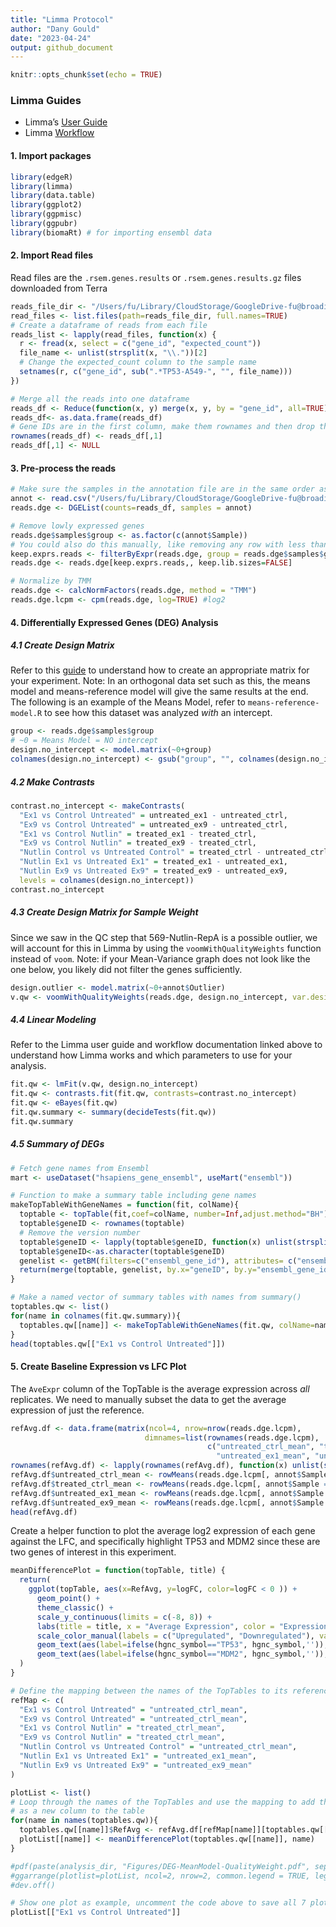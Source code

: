 ```yaml
---
title: "Limma Protocol"
author: "Dany Gould"
date: "2023-04-24"
output: github_document
---
```


```r
knitr::opts_chunk$set(echo = TRUE)
```

### Limma Guides
* Limma's [User Guide](https://bioconductor.org/packages/release/bioc/vignettes/limma/inst/doc/usersguide.pdf)
* Limma [Workflow](https://www.bioconductor.org/packages/devel/workflows/vignettes/RNAseq123/inst/doc/limmaWorkflow.html)

#### 1. Import packages

```r
library(edgeR)
library(limma)
library(data.table)
library(ggplot2)
library(ggpmisc)
library(ggpubr)
library(biomaRt) # for importing ensembl data
```

#### 2. Import Read files
Read files are the `.rsem.genes.results` or `.rsem.genes.results.gz` files downloaded from Terra
```r
reads_file_dir <- "/Users/fu/Library/CloudStorage/GoogleDrive-fu@broadinstitute.org/Shared drives/GPP RNA Seq/2023/TP53/Terra/RSEM_Results/All-reads/"
read_files <- list.files(path=reads_file_dir, full.names=TRUE)
# Create a dataframe of reads from each file
reads_list <- lapply(read_files, function(x) {
  r <- fread(x, select = c("gene_id", "expected_count"))
  file_name <- unlist(strsplit(x, "\\."))[2]
  # Change the expected_count column to the sample name
  setnames(r, c("gene_id", sub(".*TP53-A549-", "", file_name)))
})

# Merge all the reads into one dataframe
reads_df <- Reduce(function(x, y) merge(x, y, by = "gene_id", all=TRUE), reads_list)
reads_df<- as.data.frame(reads_df)
# Gene IDs are in the first column, make them rownames and then drop the column
rownames(reads_df) <- reads_df[,1]
reads_df[,1] <- NULL
```

#### 3. Pre-process the reads
```r
# Make sure the samples in the annotation file are in the same order as the columns names of the dataframe!
annot <- read.csv("/Users/fu/Library/CloudStorage/GoogleDrive-fu@broadinstitute.org/Shared drives/GPP Cloud /R&D/People/Dany/RNAseq Analysis/TP53 Base Editing/TP53-BE-tiling-annotation.csv")
reads.dge <- DGEList(counts=reads_df, samples = annot)

# Remove lowly expressed genes
reads.dge$samples$group <- as.factor(c(annot$Sample))
# You could also do this manually, like removing any row with less than 10 reads
keep.exprs.reads <- filterByExpr(reads.dge, group = reads.dge$samples$group)
reads.dge <- reads.dge[keep.exprs.reads,, keep.lib.sizes=FALSE]

# Normalize by TMM
reads.dge <- calcNormFactors(reads.dge, method = "TMM")
reads.dge.lcpm <- cpm(reads.dge, log=TRUE) #log2 
```

#### 4. Differentially Expressed Genes (DEG) Analysis
##### 4.1 Create Design Matrix 
Refer to this [guide](https://bioconductor.org/packages/release/workflows/vignettes/RNAseq123/inst/doc/designmatrices.html) to understand how to create an appropriate matrix for your experiment.
Note: In an orthogonal data set such as this, the means model and means-reference model will give the same results at the end. The following is an example of the Means Model, refer to `means-reference-model.R` to see how this dataset was analyzed *with* an intercept. 
```r
group <- reads.dge$samples$group
# ~0 = Means Model = NO intercept
design.no_intercept <- model.matrix(~0+group)
colnames(design.no_intercept) <- gsub("group", "", colnames(design.no_intercept))
```
##### 4.2 Make Contrasts
```r
contrast.no_intercept <- makeContrasts(
  "Ex1 vs Control Untreated" = untreated_ex1 - untreated_ctrl, 
  "Ex9 vs Control Untreated" = untreated_ex9 - untreated_ctrl, 
  "Ex1 vs Control Nutlin" = treated_ex1 - treated_ctrl, 
  "Ex9 vs Control Nutlin" = treated_ex9 - treated_ctrl, 
  "Nutlin Control vs Untreated Control" = treated_ctrl - untreated_ctrl,
  "Nutlin Ex1 vs Untreated Ex1" = treated_ex1 - untreated_ex1,
  "Nutlin Ex9 vs Untreated Ex9" = treated_ex9 - untreated_ex9,
  levels = colnames(design.no_intercept))
contrast.no_intercept
```
##### 4.3 Create Design Matrix for Sample Weight
Since we saw in the QC step that 569-Nutlin-RepA is a possible outlier, we will account for this in Limma by using the `voomWithQualityWeights` function instead of `voom`. Note: if your Mean-Variance graph does not look like the one below, you likely did not filter the genes sufficiently. 
```r
design.outlier <- model.matrix(~0+annot$Outlier)
v.qw <- voomWithQualityWeights(reads.dge, design.no_intercept, var.design=design.outlier, plot=TRUE)
```

##### 4.4 Linear Modeling
Refer to the Limma user guide and workflow documentation linked above to understand how Limma works and which parameters to use for your analysis.
```r
fit.qw <- lmFit(v.qw, design.no_intercept)
fit.qw <- contrasts.fit(fit.qw, contrasts=contrast.no_intercept)
fit.qw <- eBayes(fit.qw)
fit.qw.summary <- summary(decideTests(fit.qw))
fit.qw.summary
```
##### 4.5 Summary of DEGs
```r
# Fetch gene names from Ensembl
mart <- useDataset("hsapiens_gene_ensembl", useMart("ensembl"))

# Function to make a summary table including gene names
makeTopTableWithGeneNames = function(fit, colName){
  toptable <- topTable(fit,coef=colName, number=Inf,adjust.method="BH")
  toptable$geneID <- rownames(toptable)
  # Remove the version number
  toptable$geneID <- lapply(toptable$geneID, function(x) unlist(strsplit(x, "\\."))[1])
  toptable$geneID<-as.character(toptable$geneID)
  genelist <- getBM(filters=c("ensembl_gene_id"), attributes= c("ensembl_gene_id","hgnc_symbol"), values=toptable$geneID, mart=mart)
  return(merge(toptable, genelist, by.x="geneID", by.y="ensembl_gene_id"))
}

# Make a named vector of summary tables with names from summary()
toptables.qw <- list()
for(name in colnames(fit.qw.summary)){
  toptables.qw[[name]] <- makeTopTableWithGeneNames(fit.qw, colName=name)
}
head(toptables.qw[["Ex1 vs Control Untreated"]])
```

#### 5. Create Baseline Expression vs LFC Plot
The `AveExpr` column of the TopTable is the average expression across *all* replicates. We need to manually subset the data to get the average expression of just the reference. 
```r
refAvg.df <- data.frame(matrix(ncol=4, nrow=nrow(reads.dge.lcpm), 
                              dimnames=list(rownames(reads.dge.lcpm), 
                                            c("untreated_ctrl_mean", "treated_ctrl_mean", 
                                              "untreated_ex1_mean", "untreated_ex9_mean"))))
rownames(refAvg.df) <- lapply(rownames(refAvg.df), function(x) unlist(strsplit(x, "\\."))[1])
refAvg.df$untreated_ctrl_mean <- rowMeans(reads.dge.lcpm[, annot$Sample == "untreated_ctrl"])
refAvg.df$treated_ctrl_mean <- rowMeans(reads.dge.lcpm[, annot$Sample == "treated_ctrl"])
refAvg.df$untreated_ex1_mean <- rowMeans(reads.dge.lcpm[, annot$Sample == "untreated_ex1"])
refAvg.df$untreated_ex9_mean <- rowMeans(reads.dge.lcpm[, annot$Sample == "untreated_ex9"])
head(refAvg.df)
``` 

Create a helper function to plot the average log2 expression of each gene against the LFC, and specifically highlight TP53 and MDM2 since these are two genes of interest in this experiment. 
```r
meanDifferencePlot = function(topTable, title) {
  return(
    ggplot(topTable, aes(x=RefAvg, y=logFC, color=logFC < 0 )) + 
      geom_point() + 
      theme_classic() + 
      scale_y_continuous(limits = c(-8, 8)) + 
      labs(title = title, x = "Average Expression", color = "Expression Change") + 
      scale_color_manual(labels = c("Upregulated", "Downregulated"), values = c("pink", "lightblue")) + 
      geom_text(aes(label=ifelse(hgnc_symbol=="TP53", hgnc_symbol,'')), color="black") + 
      geom_text(aes(label=ifelse(hgnc_symbol=="MDM2", hgnc_symbol,'')), color="black") 
  )
}
```

```r
# Define the mapping between the names of the TopTables to its reference
refMap <- c(
  "Ex1 vs Control Untreated" = "untreated_ctrl_mean",
  "Ex9 vs Control Untreated" = "untreated_ctrl_mean",
  "Ex1 vs Control Nutlin" = "treated_ctrl_mean",
  "Ex9 vs Control Nutlin" = "treated_ctrl_mean",
  "Nutlin Control vs Untreated Control" = "untreated_ctrl_mean",
  "Nutlin Ex1 vs Untreated Ex1" = "untreated_ex1_mean",
  "Nutlin Ex9 vs Untreated Ex9" = "untreated_ex9_mean"
)

plotList <- list()
# Loop through the names of the TopTables and use the mapping to add the reference average
# as a new column to the table
for(name in names(toptables.qw)){
  toptables.qw[[name]]$RefAvg <- refAvg.df[refMap[name]][toptables.qw[[name]]$geneID,]
  plotList[[name]] <- meanDifferencePlot(toptables.qw[[name]], name) 
}

#pdf(paste(analysis_dir, "Figures/DEG-MeanModel-QualityWeight.pdf", sep=""))
#ggarrange(plotlist=plotList, ncol=2, nrow=2, common.legend = TRUE, legend="bottom")
#dev.off()

# Show one plot as example, uncomment the code above to save all 7 plots to a PDF
plotList[["Ex1 vs Control Untreated"]]
```
